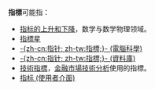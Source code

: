 {{NoteTA
|G1 = IT
|1 = zh-hans:指标; zh-hant:指標;
}}
'''指標'''可能指：
* [[指标的上升和下降|指标的上升和下降]]，数学与数学物理领域。
* [[指標星|指標星]]
* [[指標_(電腦科學)|-{zh-cn:指针; zh-tw:指標;}- (電腦科學)]]
* [[指標_(資料庫)|-{zh-cn:指针; zh-tw:指標;}- (資料庫)]]
* [[技術指標|技術指標]]，[[金融市場|金融市場]][[技術分析|技術分析]]使用的指標。
* [[光标|指标 (使用者介面)]]

{{消歧义|cat=二字消歧义}}